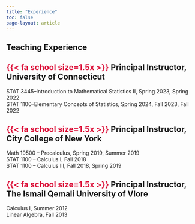 ```yaml
---
title: "Experience"
toc: false
page-layout: article
---
```



## **Teaching Experience**
::: {.callout-important appearance="simple" icon="false"}
## [{{< fa school size=1.5x >}}]{style="color:crimson"} **Principal Instructor, University of Connecticut**
STAT 3445–Introduction to Mathematical Statistics II, Spring 2023, Spring 2022\
STAT 1100–Elementary Concepts of Statistics, Spring 2024, Fall 2023, Fall 2022\
:::

::: {.callout-important appearance="simple" icon="false"}
## [{{< fa school size=1.5x >}}]{style="color:crimson"} **Principal Instructor, City College of New York**
Math 19500 – Precalculus, Spring 2019, Summer 2019\
STAT 1100 – Calculus I,  Fall 2018\
STAT 1100 – Calculus III, Fall 2018, Spring 2019\
:::

::: {.callout-important appearance="simple" icon="false"}
## [{{< fa school size=1.5x >}}]{style="color:crimson"} **Principal Instructor, The Ismail Qemali University of Vlore**
Calculus I, Summer 2012\
Linear Algebra,  Fall 2013\
:::




```r

```
